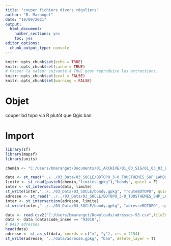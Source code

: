 ```yaml
---
title: "couper fichiers divers réguliers"
author: "B. Maranget"
date: "10/09/2021"
output: 
  html_document: 
    number_sections: yes
    toc: yes
editor_options: 
  chunk_output_type: console
---
```



```r
knitr::opts_chunk$set(echo = TRUE)
knitr::opts_chunk$set(cache = TRUE)
# Passer la valeur suivante à TRUE pour reproduire les extractions.
knitr::opts_chunk$set(eval = FALSE)
knitr::opts_chunk$set(warning = FALSE)
```


# Objet

couper bd topo via R plutôt que Qgis
ban


# Import

```r
library(sf)
library(mapsf)
library(units)
```



```r
chemin <- "C:/Users/bmaranget/Documents/01_ARCHIVE/01_03_SIG/01_03_03_Data/"
```



```r
data <- st_read("../../03_Data/03_SOCLE/BDTOPO_3-0_TOUSTHEMES_SHP_LAMB93_D093_2021-06-15/BDTOPO/1_DONNEES_LIVRAISON_2021-06-00164/BDT_3-0_SHP_LAMB93_D093-ED2021-06-15/TRANSPORT/TRONCON_DE_ROUTE.shp", quiet = T)
limite <- st_read(paste0(chemin,"limites.gpkg"),"bondy", quiet = F)
inter <- st_intersection(data, limite)
st_write(inter,"../../03_Data/03_SOCLE/bondy.gpkg", "routeBDTOPO", quiet = T)
adresse <- st_read("../../03_Data/03_SOCLE/BDTOPO_3-0_TOUSTHEMES_SHP_LAMB93_D093_2021-06-15/BDTOPO/1_DONNEES_LIVRAISON_2021-06-00164/BDT_3-0_SHP_LAMB93_D093-ED2021-06-15/ADRESSES/ADRESSE.shp", quiet = T)
inter <- st_intersection(adresse, limite)
st_write(inter,"../../03_Data/03_SOCLE/bondy.gpkg", "adresseBDTOPO", quiet = T)

```



```r
data <- read.csv2("C:/Users/bmaranget/Downloads/adresses-93.csv",fileEncoding = 'UTF-8')
data <- data [data$code_insee == "93010",]
# 8413 adresses
head(data)
adresse <- st_as_sf(data, coords = c("x", "y"), crs = 2154)
st_write(adresse, "../data/adresse.gpkg", "ban", delete_layer = T)
```

